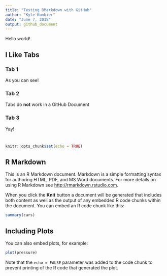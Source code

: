 ```yaml
---
title: "Testing RMarkdown with GitHub"
author: "Kyle Kumbier"
date: "June 7, 2018"
output: github_document
---
```


Hello world!

## I Like Tabs {.tabset .tabset-fade .tabset-pills}

### Tab 1

As you can see!

### Tab 2

Tabs do **not** work in a GitHub Document

### Tab 3

Yay!

#

```r
knitr::opts_chunk$set(echo = TRUE)
```

## R Markdown

This is an R Markdown document. Markdown is a simple formatting syntax for authoring HTML, PDF, and MS Word documents. For more details on using R Markdown see <http://rmarkdown.rstudio.com>.

When you click the **Knit** button a document will be generated that includes both content as well as the output of any embedded R code chunks within the document. You can embed an R code chunk like this:

```r
summary(cars)
```

## Including Plots

You can also embed plots, for example:

```r
plot(pressure)
```

Note that the `echo = FALSE` parameter was added to the code chunk to prevent printing of the R code that generated the plot.
